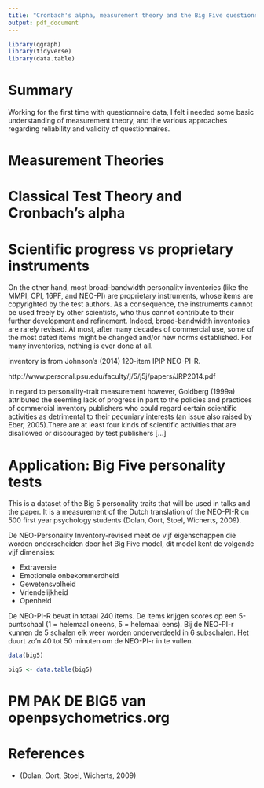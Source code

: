 ```yaml
---
title: "Cronbach's alpha, measurement theory and the Big Five questionnaire"
output: pdf_document
---
```


```r
library(qgraph)
library(tidyverse)
library(data.table)
```


# Summary

Working for the first time with questionnaire data, I felt i needed some basic understanding of measurement theory, and the various approaches regarding reliability and validity of questionnaires.

# Measurement Theories


# Classical Test Theory and Cronbach's alpha

# Scientific progress vs proprietary instruments

On the other hand, most broad-bandwidth personality inventories (like the MMPI, CPI, 16PF, and NEO-PI) are proprietary instruments, whose items are copyrighted by the test authors. As a consequence, the instruments cannot be used freely by other scientists, who thus cannot contribute to their further development and refinement. Indeed, broad-bandwidth inventories are rarely revised. At most, after many decades of commercial use, some of the most dated items might be changed and/or new norms established. For many inventories, nothing is ever done at all.

 inventory is from Johnson's (2014) 120-item IPIP NEO-PI-R.

http://www.personal.psu.edu/faculty/j/5/j5j/papers/JRP2014.pdf

In regard to personality-trait measurement however, Goldberg (1999a) attributed the seeming lack of progress in part to the policies and practices of commercial inventory publishers who could regard certain scientific activities as detrimental to their pecuniary interests (an issue also raised by Eber, 2005).There are at least four kinds of scientific activities that are disallowed or discouraged by test publishers [...]

# Application: Big Five personality tests

This is a dataset of the Big 5 personality traits that will be used in talks and the paper. It is a measurement of the Dutch translation of the NEO-PI-R on 500 first year psychology students (Dolan, Oort, Stoel, Wicherts, 2009).

De NEO-Personality Inventory-revised meet de vijf eigenschappen die worden onderscheiden door het Big Five model, dit model kent de volgende vijf dimensies:

* Extraversie
* Emotionele onbekommerdheid
* Gewetensvolheid
* Vriendelijkheid
* Openheid


De NEO-PI-R bevat in totaal 240 items. De items krijgen scores op een 5-puntschaal (1 = helemaal oneens, 5 = helemaal eens). Bij de NEO-PI-r kunnen de 5 schalen elk weer worden onderverdeeld in 6 subschalen. Het duurt zo’n 40 tot 50 minuten om de NEO-PI-r in te vullen.

```r
data(big5)

big5 <- data.table(big5)
```

# PM PAK DE BIG5 van openpsychometrics.org

# References

* (Dolan, Oort, Stoel, Wicherts, 2009)